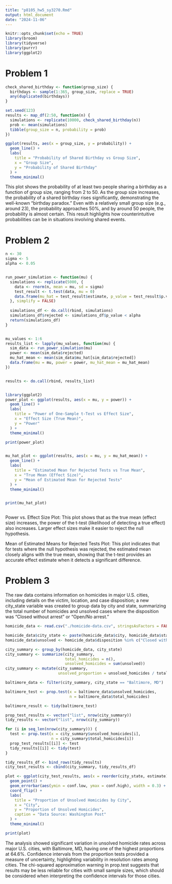 ```yaml
---
title: "p8105_hw5_sy3270.Rmd"
output: html_document
date: "2024-11-06"
---
```


```r
knitr::opts_chunk$set(echo = TRUE)
library(broom)
library(tidyverse)
library(purrr)
library(ggplot2)

```

# Problem 1

```r
check_shared_birthday <- function(group_size) {
  birthdays <- sample(1:365, group_size, replace = TRUE)
  any(duplicated(birthdays))
}

set.seed(123) 
results <- map_df(2:50, function(n) {
  simulations <- replicate(10000, check_shared_birthday(n))
  prob <- mean(simulations)
  tibble(group_size = n, probability = prob)
})

ggplot(results, aes(x = group_size, y = probability)) +
  geom_line() +
  labs(
    title = "Probability of Shared Birthday vs Group Size",
    x = "Group Size",
    y = "Probability of Shared Birthday"
  ) +
  theme_minimal()

```

This plot shows the probability of at least two people sharing a birthday as a function of group size, ranging from 2 to 50. As the group size increases, the probability of a shared birthday rises significantly, demonstrating the well-known "birthday paradox." Even with a relatively small group size (e.g., around 23), the probability approaches 50%, and by around 50 people, the probability is almost certain. This result highlights how counterintuitive probabilities can be in situations involving shared events.

# Problem 2

```r

n <- 30
sigma <- 5
alpha <- 0.05


run_power_simulation <- function(mu) {
  simulations <- replicate(5000, {
    data <- rnorm(n, mean = mu, sd = sigma)
    test_result <- t.test(data, mu = 0)
    data.frame(mu_hat = test_result$estimate, p_value = test_result$p.value)
  }, simplify = FALSE)
  
  simulations_df <- do.call(rbind, simulations)
  simulations_df$rejected <- simulations_df$p_value < alpha
  return(simulations_df)
}


mu_values <- 1:6
results_list <- lapply(mu_values, function(mu) {
  sim_data <- run_power_simulation(mu)
  power <- mean(sim_data$rejected)
  mu_hat_mean <- mean(sim_data$mu_hat[sim_data$rejected])
  data.frame(mu = mu, power = power, mu_hat_mean = mu_hat_mean)
})


results <- do.call(rbind, results_list)


library(ggplot2)
power_plot <- ggplot(results, aes(x = mu, y = power)) +
  geom_line() +
  labs(
    title = "Power of One-Sample t-Test vs Effect Size",
    x = "Effect Size (True Mean)",
    y = "Power"
  ) +
  theme_minimal()

print(power_plot)


mu_hat_plot <- ggplot(results, aes(x = mu, y = mu_hat_mean)) +
  geom_line() +
  labs(
    title = "Estimated Mean for Rejected Tests vs True Mean",
    x = "True Mean (Effect Size)",
    y = "Mean of Estimated Mean for Rejected Tests"
  ) +
  theme_minimal()


print(mu_hat_plot)



```

Power vs. Effect Size Plot:
This plot shows that as the true mean (effect size) increases, the power of the t-test (likelihood of detecting a true effect) also increases. Larger effect sizes make it easier to reject the null hypothesis.

Mean of Estimated Means for Rejected Tests Plot:
This plot indicates that for tests where the null hypothesis was rejected, the estimated mean closely aligns with the true mean, showing that the t-test provides an accurate effect estimate when it detects a significant difference.

# Problem 3

The raw data contains information on homicides in major U.S. cities, including details on the victim, location, and case disposition; a new city_state variable was created to group data by city and state, summarizing the total number of homicides and unsolved cases where the disposition was “Closed without arrest” or “Open/No arrest.”

```r

homicide_data <- read.csv("./homicide-data.csv", stringsAsFactors = FALSE)

homicide_data$city_state <- paste(homicide_data$city, homicide_data$state, sep = ", ")
homicide_data$unsolved <- homicide_data$disposition %in% c("Closed without arrest", "Open/No arrest")

city_summary <- group_by(homicide_data, city_state)
city_summary <- summarize(city_summary,
                          total_homicides = n(),
                          unsolved_homicides = sum(unsolved))
city_summary <- mutate(city_summary,
                       unsolved_proportion = unsolved_homicides / total_homicides)

baltimore_data <- filter(city_summary, city_state == "Baltimore, MD")

baltimore_test <- prop.test(x = baltimore_data$unsolved_homicides,
                            n = baltimore_data$total_homicides)

baltimore_result <- tidy(baltimore_test)

prop_test_results <- vector("list", nrow(city_summary))
tidy_results <- vector("list", nrow(city_summary))

for (i in seq_len(nrow(city_summary))) {
  test <- prop.test(x = city_summary$unsolved_homicides[i],
                    n = city_summary$total_homicides[i])
  prop_test_results[[i]] <- test
  tidy_results[[i]] <- tidy(test)
}

tidy_results_df <- bind_rows(tidy_results)
city_test_results <- cbind(city_summary, tidy_results_df)

plot <- ggplot(city_test_results, aes(x = reorder(city_state, estimate), y = estimate)) +
  geom_point() +
  geom_errorbar(aes(ymin = conf.low, ymax = conf.high), width = 0.3) +
  coord_flip() +
  labs(
    title = "Proportion of Unsolved Homicides by City",
    x = "City",
    y = "Proportion of Unsolved Homicides",
    caption = "Data Source: Washington Post"
  ) +
  theme_minimal()

print(plot)

```

The analysis showed significant variation in unsolved homicide rates across major U.S. cities, with Baltimore, MD, having one of the highest proportions at 64.6%. Confidence intervals from the proportion tests provided a measure of uncertainty, highlighting variability in resolution rates among cities. The chi-squared approximation warning in prop.test suggests that results may be less reliable for cities with small sample sizes, which should be considered when interpreting the confidence intervals for those cities.














